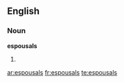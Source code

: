==English==

===Noun===
'''espousals'''

# {{plural of|[[espousal]]}}

[[ar:espousals]]
[[fr:espousals]]
[[te:espousals]]